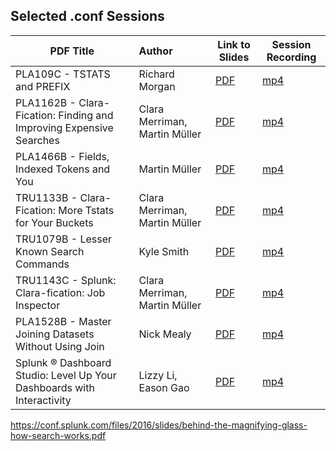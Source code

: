 ## Selected .conf Sessions

| PDF Title        |      Author |  Link to Slides | Session Recording |
| ------------- | :----------- | -----| ---- |
| PLA109C - TSTATS and PREFIX   |Richard Morgan	| [PDF](https://conf.splunk.com/files/2020/slides/PLA1089C.pdf) | [mp4](https://conf.splunk.com/files/2020/recordings/PLA1089C.mp4)
| PLA1162B - Clara-Fication: Finding and Improving Expensive Searches	     |   Clara Merriman, Martin Müller	    |  [PDF](https://conf.splunk.com/files/2022/slides/PLA1162B.pdf) |[mp4](https://conf.splunk.com/files/2022/recordings/PLA1162B_1080.mp4)
| PLA1466B - Fields, Indexed Tokens and You	 | Martin Müller	    |  [PDF](https://conf.splunk.com/files/2022/slides/PLA1466B.pdf)| [mp4](https://conf.splunk.com/files/2022/recordings/PLA1466B_1080.mp4)
| TRU1133B - Clara-Fication: More Tstats for Your Buckets| Clara Merriman, Martin Müller |[PDF](https://conf.splunk.com/files/2021/slides/TRU1133B.pdf)| [mp4](https://conf.splunk.com/files/2021/recordings/TRU1133B.mp4)
| TRU1079B - Lesser Known Search Commands	|Kyle Smith	|[PDF](https://conf.splunk.com/files/2021/slides/TRU1079B.pdf)| [mp4](https://conf.splunk.com/files/2021/recordings/TRU1079B.mp4)
| TRU1143C - Splunk: Clara-fication: Job Inspector | Clara Merriman, Martin Müller	|[PDF](https://conf.splunk.com/files/2020/slides/TRU1143C.pdf)	|[mp4](https://conf.splunk.com/files/2020/recordings/TRU1143C.mp4)
| PLA1528B - Master Joining Datasets Without Using Join | Nick Mealy	|[PDF](https://conf.splunk.com/files/2022/slides/PLA1528B.pdf)|	[mp4](https://conf.splunk.com/files/2022/recordings/PLA1528B_1080.mp4)
| Splunk ® Dashboard Studio: Level Up Your Dashboards with Interactivity	|Lizzy Li, Eason Gao	|[PDF](https://conf.splunk.com/files/2022/slides/PLA1314B.pdf)|	[mp4](https://conf.splunk.com/files/2022/recordings/PLA1314B_1080.mp4)

https://conf.splunk.com/files/2016/slides/behind-the-magnifying-glass-how-search-works.pdf
